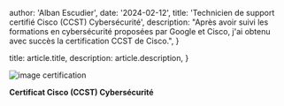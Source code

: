 
  author: 'Alban Escudier',
  date: '2024-02-12',
  title: 'Technicien de support certifié Cisco (CCST) Cybersécurité',
  description:
    "Après avoir suivi les formations en cybersécurité proposées par Google et Cisco, j'ai obtenu avec succès la certification CCST de Cisco.",
}

  title: article.title,
  description: article.description,
}



<Image src={ccst} alt=" image certification" />

**Certificat Cisco (CCST) Cybersécurité**